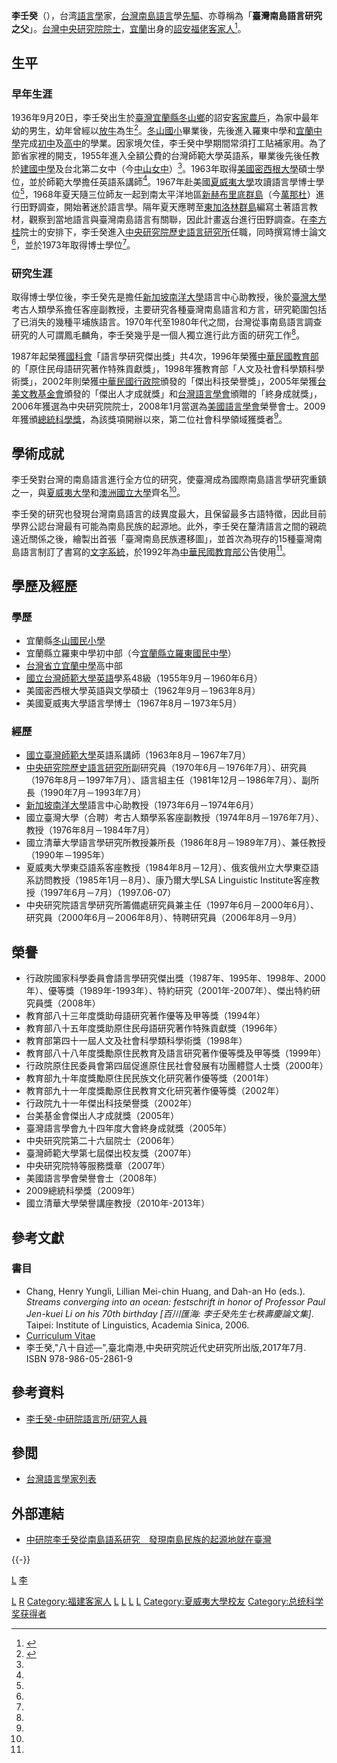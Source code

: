 {{Infobox_Person
| name = 李壬癸
|image= 
|box_width= 
|occupation= 語言學家
| period =
|birth_name= 
| sex = 男
| other_names = 
|birth_date= {{birthdate and age|1936|9|20}}
|birth_place= {{TWN-JPN}}[[臺北州|臺北州]][[羅東郡|羅東郡]][[冬山庄|冬山庄]]（今[[宜蘭縣|宜蘭縣]][[冬山鄉|冬山鄉]]）
|death_date=  
|death_place= 
| language = [[中華民國國語|國語]]、[[台灣閩南語|台語]]、[[台灣客家話|客語]]、[[英語|英語]]、[[日語|日語]]、[[台灣南島語|台灣南島語]]等語言
| nationality = {{JPN-EMP}}（1936年－1945年）<br>{{ROC}}（1945年至今）
| residence =
| party = 
| religion =
| spouse = 
| relatives =
|education= [[美國|美國]][[夏威夷大學|夏威夷大學]]博士<br>[[國立台灣師範大學|國立台灣師範大學]][[英語|英語]]學系48級<br>[[國立宜蘭高級中學|省立宜蘭中學]]
| past =中央研究院院士<br>[[中央研究院|中央研究院]]研究员<br>康乃爾大學客座[[教授|教授]]<br>清華大學教授<br>夏威夷大學[[客座教授|客座教授]]<br>台灣大學教授<br>[[新加坡|新加坡]][[南洋大學|南洋大學]][[助理教授|助理教授]]<br>[[台灣師範大學|台灣師範大學]][[講師|講師]]
| work = [[台灣南島語言|台灣南島語言]]學
| award =2009年獲頒[[總統科學獎|總統科學獎]]
}}

'''李壬癸'''（{{bd|1936年|9月20日|||L李}}），台湾[[語言學|語言學]]家，[[台灣南島語言|台灣南島語言]]學[[先驅|先驅]]、亦尊稱為「'''臺灣南島語言研究之父'''」。[[台灣|台灣]][[中央研究院院士|中央研究院院士]]，[[宜蘭縣|宜蘭]]出身的[[詔安|詔安]][[福佬客家人|福佬客家人]]<ref name=":0">{{Cite web|title=院士簡歷：人文及社會科學組 李壬癸|url=https://academicians.sinica.edu.tw/index.php?r=academician-n/show&id=282|accessdate=2020-03-24|author=|date=|format=|work=academicians.sinica.edu.tw|publisher=|language=|archive-date=2021-01-19|archive-url=https://web.archive.org/web/20210119123858/https://academicians.sinica.edu.tw/index.php?r=academician-n%2Fshow&id=282|dead-url=no}}</ref>。

==生平==

=== 早年生涯 ===
1936年9月20日，李壬癸出生於[[臺灣|臺灣]][[宜蘭縣|宜蘭縣]][[冬山鄉|冬山鄉]]的詔安[[客家|客家]][[農戶|農戶]]，為家中最年幼的男生，幼年曾經以[[放牛|放牛]]為生<ref name=":1">{{Cite web|title=2009總統科學獎社會科學組 - 李壬癸：走進部落的臺灣南島語言研究之父|url=http://www.ydcreative.com/demo/2013SciencePrize/pdf/cn/2009-2.pdf|accessdate=2020-03-25|author=|date=|format=|publisher=|language=|archive-date=2018-01-25|archive-url=https://web.archive.org/web/20180125134954/http://www.ydcreative.com/demo/2013SciencePrize/pdf/cn/2009-2.pdf|dead-url=no}}</ref>。[[宜蘭縣立冬山國民小學|冬山國小]]畢業後，先後進入羅東中學和[[國立宜蘭高級中學|宜蘭中學]]完成[[初中|初中]]及[[高中|高中]]的學業。因家境欠佳，李壬癸中學期間常須打工貼補家用。為了節省家裡的開支，1955年進入全額公費的台灣師範大學英語系，畢業後先後任教於[[臺北市立建國高級中學|建國中學]]及台北第二女中（今[[臺北市立中山女子高級中學|中山女中]]）<ref name=":1" />。1963年取得[[美國|美國]][[密西根大學|密西根大學]]碩士學位，並於師範大學擔任英語系講師<ref name=":0" />。1967年赴美國[[夏威夷大學|夏威夷大學]]攻讀語言學博士學位<ref name=":0" />，1968年夏天隨三位師友一起到南太平洋地區[[新赫布里底群島|新赫布里底群島]]（今[[萬那杜|萬那杜]]）進行田野調查，開始著迷於語言學。隔年夏天應聘至[[East_Caroline_Islands|東加洛林群島]]編寫土著語言教材，觀察到當地語言與臺灣南島語言有關聯，因此計畫返台進行田野調查。在[[李方桂|李方桂]]院士的安排下，李壬癸進入[[中央研究院|中央研究院]][[中央研究院歷史語言研究所|歷史語言研究所]]任職，同時撰寫博士論文<ref name=":1" />，並於1973年取得博士學位<ref name=":0" />。

=== 研究生涯 ===
取得博士學位後，李壬癸先是擔任[[南洋大學_(新加坡)|新加坡南洋大學]]語言中心助教授，後於[[國立臺灣大學|臺灣大學]]考古人類學系擔任客座副教授，主要研究各種臺灣南島語言和方言，研究範圍包括了已消失的幾種平埔族語言。1970年代至1980年代之間，台灣從事南島語言調查研究的人可謂鳳毛麟角，李壬癸幾乎是一個人獨立進行此方面的研究工作<ref name=":1" />。

1987年起榮獲[[國科會|國科會]]「語言學研究傑出獎」共4次，1996年榮獲[[中華民國教育部|中華民國教育部]]的「原住民母語研究著作特殊貢獻獎」，1998年獲教育部「人文及社會科學類科學術獎」，2002年則榮獲[[中華民國行政院|中華民國行政院]]頒發的「傑出科技榮譽獎」，2005年榮獲[[台美文教基金會|台美文教基金會]]頒發的「傑出人才成就獎」和[[台灣語言學會|台灣語言學會]]頒贈的「終身成就獎」，2006年獲選為中央研究院院士，2008年1月當選為[[美國語言學會|美國語言學會]]榮譽會士。2009年獲頒[[總統科學獎|總統科學獎]]，為該獎項開辦以來，第二位社會科學領域獲獎者<ref name=":0" />。

== 學術成就 ==
李壬癸對台灣的南島語言進行全方位的研究，使臺灣成為國際南島語言學研究重鎮之一，與[[夏威夷大学|夏威夷大學]]和[[澳洲國立大學|澳洲國立大學]]齊名<ref name=":1" />。

李壬癸的研究也發現台灣南島語言的歧異度最大，且保留最多古語特徵，因此目前學界公認台灣最有可能為南島民族的起源地。此外，李壬癸在釐清語言之間的親疏遠近關係之後，繪製出首張「臺灣南島民族遷移圖」，並首次為現存的15種臺灣南島語言制訂了書寫的[[文字系統|文字系統]]，於1992年為[[中華民國教育部|中華民國教育部]]公告使用<ref name=":0" />。

==學歷及經歷==

=== 學歷 ===

* 宜蘭縣[[宜蘭縣立冬山國民小學|冬山國民小學]]
* 宜蘭縣立羅東中學初中部（今[[宜蘭縣立羅東國民中學|宜蘭縣立羅東國民中學]]）
* [[國立宜蘭高級中學|台灣省立宜蘭中學]]高中部
* [[國立台灣師範大學|國立台灣師範大學]][[英語|英語]]學系48級（1955年9月－1960年6月）
* 美國密西根大學英語與文學碩士（1962年9月－1963年8月）
* 美國夏威夷大學語言學博士（1967年8月－1973年5月）

=== 經歷 ===

* [[國立臺灣師範大學|國立臺灣師範大學]]英語系講師（1963年8月－1967年7月）
* [[中央研究院歷史語言研究所|中央研究院歷史語言研究所]]副研究員（1970年6月－1976年7月）、研究員（1976年8月－1997年7月）、語言組主任（1981年12月－1986年7月）、副所長（1990年7月－1993年7月）
* [[南洋大學_(新加坡)|新加坡南洋大學]]語言中心助教授（1973年6月－1974年6月）
* 國立臺灣大學（合聘）考古人類學系客座副教授（1974年8月－1976年7月）、教授（1976年8月－1984年7月）
* 國立清華大學語言學研究所教授兼所長（1986年8月－1989年7月）、兼任教授（1990年－1995年）
* 夏威夷大學東亞語系客座教授（1984年8月－12月）、俄亥俄州立大學東亞語系訪問教授（1985年1月－8月）、康乃爾大學LSA Linguistic Institute客座教授（1997年6月－7月）（1997.06-07）
* 中央研究院語言學研究所籌備處研究員兼主任（1997年6月－2000年6月）、研究員（2000年6月－2006年8月）、特聘研究員（2006年8月－9月）

== 榮譽 ==

* 行政院國家科學委員會語言學研究傑出獎（1987年、1995年、1998年、2000年）、優等獎（1989年-1993年）、特約研究（2001年-2007年）、傑出特約研究員獎（2008年）
* 教育部八十三年度獎助母語研究著作優等及甲等獎（1994年）
* 教育部八十五年度獎助原住民母語研究著作特殊貢獻獎（1996年）
* 教育部第四十一屆人文及社會科學類科學術獎（1998年）
* 教育部八十八年度獎勵原住民教育及語言研究著作優等獎及甲等獎（1999年）
* 行政院原住民委員會第四屆促進原住民社會發展有功團體暨人士獎（2000年）
* 教育部九十年度獎勵原住民民族文化研究著作優等獎（2001年）
* 教育部九十一年度獎勵原住民教育文化研究著作優等獎（2002年）
* 行政院九十一年傑出科技榮譽獎（2002年）
* 台美基金會傑出人才成就獎（2005年）
* 臺灣語言學會九十四年度大會終身成就獎（2005年）
* 中央研究院第二十六屆院士（2006年）
* 臺灣師範大學第七屆傑出校友獎（2007年）
* 中央研究院特等服務獎章（2007年）
* 美國語言學會榮譽會士（2008年）
* 2009總統科學獎（2009年）
* 國立清華大學榮譽講座教授（2010年-2013年）

==參考文獻==
{{reflist}}

===書目===
{{refbegin|2}}
*Chang, Henry Yungli, Lillian Mei-chin Huang, and Dah-an Ho (eds.). ''Streams converging into an ocean: festschrift in honor of Professor Paul Jen-kuei Li on his 70th birthday [百川匯海: 李壬癸先生七秩壽慶論文集]''. Taipei: Institute of Linguistics, Academia Sinica, 2006.
*[https://web.archive.org/web/20120323155040/http://www.pnclink.org/pnc2009/chinese/CV/08-Austranesian/08-Austronesian-CV-Paulli.pdf Curriculum Vitae]
*李壬癸,"八十自述—{{small|珍惜臺灣南島語言的人}}",臺北南港,中央研究院近代史研究所出版,2017年7月. ISBN 978-986-05-2861-9
{{refend}}

==參考資料==
*[http://www.ling.sinica.edu.tw/v3-3-1.asp-UID=41.htm 李壬癸-中研院語言所/研究人員] {{Wayback|url=http://www.ling.sinica.edu.tw/v3-3-1.asp-UID=41.htm |date=20200813162159 }}

==參閲==
*[[台灣語言學家列表|台灣語言學家列表]]

==外部連結==
*[https://humanityisland.nccu.edu.tw/lirengui_1/?fbclid=IwAR3LFs8cnKMKdmFJLn47K2e6YKTUSE6oaU3G4u4xpXGZ2iqw7hRE6zAUujo 中研院李壬癸從南島語系研究　發現南島民族的起源地就在臺灣]
{{-}}
{{总统科学奖|state=collapsed}}
{{中央研究院第二十六届院士|state=collapsed}}

[[Category:台灣語言學家|L]]
[[category:中央研究院人文及社會科學組院士|L]]
[[category:冬山人|李]]
[[Category:李姓|R]]
[[Category:福建客家人|Category:福建客家人]]
[[Category:客家裔臺灣人|L]]
[[Category:國立臺灣師範大學校友|L]]
[[Category:國立清華大學教授|L]]
[[Category:國立宜蘭高級中學校友|L]]
[[Category:夏威夷大學校友|Category:夏威夷大學校友]]
[[Category:总统科学奖获得者|Category:总统科学奖获得者]]